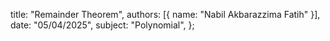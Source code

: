   title: "Remainder Theorem",
  authors: [{ name: "Nabil Akbarazzima Fatih" }],
  date: "05/04/2025",
  subject: "Polynomial",
};
